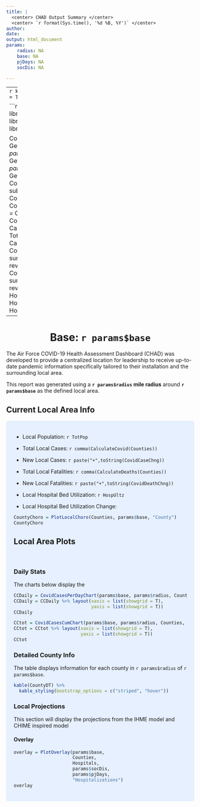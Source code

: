 ```yaml
---
title: |
  <center> CHAD Output Summary </center>
  <center> `r format(Sys.time(), '%d %B, %Y')` </center>
author: 
date:
output: html_document
params:
    radius: NA
    base: NA
    pjDays: NA
    socDis: NA

---
```



---
```r
knitr::opts_chunk$set(echo = TRUE)
```

```r
# Some global stuff
library(ggplot2)
library(plotly)
library(knitr)
library(kableExtra)

Counties = GetCounties(params$base, params$radius)
Hospitals = GetHospitals(params$base, params$radius)
CountyDT = GetLocalDataTable(Counties)
CovidCounties = subset(CovidConfirmedCases, CountyFIPS %in% Counties$FIPS)
CountyCovid = CalculateCovid(Counties)
CountyDeaths = CalculateDeaths(Counties)
TotPop = CalculateCounties(Counties)
CovidCaseChng = sum(rev(CovidCounties)[,1] - rev(CovidCounties)[,2])
CovidDeathChng <- sum(rev(CovidCounties)[,1] - rev(CovidCounties)[,2])
HospUltz = HospitalIncreases(Counties, Hospitals)
```
---





<center>
#  Base: `r params$base` 
</center>

The Air Force COVID-19 Health Assessment Dashboard (CHAD) was developed to provide a centralized location for leadership to receive up-to-date pandemic information specifically tailored to their installation and the surrounding local area. 

This report was generated using a **`r params$radius` mile radius** around **`r params$base`** as the defined local area.




## Current Local Area Info

<style>
div.blue { background-color:#e6f0ff; border-radius: 5px; padding: 20px;}
</style>
<div class = "blue">

<div class = "row">

<div class = "col-md-4">

- Local Population: `r TotPop`

- Total Local Cases: `r comma(CalculateCovid(Counties))`

- New Local Cases: `r paste("+",toString(CovidCaseChng))`

- Total Local Fatalities: `r comma(CalculateDeaths(Counties))`

- New Local Fatalities: `r paste("+",toString(CovidDeathChng))`

- Local Hospital Bed Utilization: `r HospUltz`

- Local Hospital Bed Utilization Change: 

</div>

<div class = "col-md-8">

```r
CountyChoro = PlotLocalChoro(Counties, params$base, "County")
CountyChoro
```

</div>
</div>

## Local Area Plots

<br>

### Daily Stats

The charts below display the 

<div class = "row">

<div class = "col-md-6">
```r
CCDaily = CovidCasesPerDayChart(params$base, params$radius, Counties, Hospitals)
CCDaily = CCDaily %>% layout(xaxis = list(showgrid = T),
                             yaxis = list(showgrid = T))
CCDaily
```
</div>

<div class = "col-md-6">
```r
CCtot = CovidCasesCumChart(params$base, params$radius, Counties, Hospitals)
CCtot = CCtot %>% layout(xaxis = list(showgrid = T),
                         yaxis = list(showgrid = T))
CCtot
```
</div>

</div>



### Detailed County Info

The table displays information for each county in `r params$radius` of `r params$base`.


```r
kable(CountyDT) %>%
  kable_styling(bootstrap_options = c("striped", "hover"))
```



### Local Projections

This section will display the projections from the IHME model and CHIME inspired model

#### Overlay

```r
overlay = PlotOverlay(params$base, 
                      Counties, 
                      Hospitals, 
                      params$socDis, 
                      params$pjDays,
                      "Hospitalizations")
overlay
```





